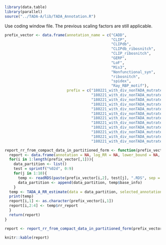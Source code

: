 
```r
library(data.table)
library(parallel)
source("../TADA-A/lib/TADA_Annotation.R")
```

Use coding window file. The previous scaling factors are still applicable. 


```r
prefix_vector <- data.frame(annotation_name = c("CADD",
                                                "CLIP",
                                                "CLIPdb",
                                                "CLIPdb_ribosnitch",
                                                "CLIP_ribosnitch",
                                                "GERP",
                                                "LoF",
                                                "Mis3",
                                                "Nonfunctional_syn",
                                                "ribosnitch",
                                                "spidex",
                                                "Ray_RBP_motif"), 
                            prefix = c("180221_with_div_nonTADA_mutrate_calibration_adjusted_RR_estimate_Iossifov_control_ANNO_CADD/180221_with_div_nonTADA_mutrate_calibration_adjusted_RR_estimate_Iossifov_control_ANNO_CADD_",
                                       "180221_with_div_nonTADA_mutrate_calibration_adjusted_RR_estimate_Iossifov_control_ANNO_CLIP/180221_with_div_nonTADA_mutrate_calibration_adjusted_RR_estimate_Iossifov_control_ANNO_CLIP_",
                                       "180221_with_div_nonTADA_mutrate_calibration_adjusted_RR_estimate_Iossifov_control_ANNO_CLIPdb/180221_with_div_nonTADA_mutrate_calibration_adjusted_RR_estimate_Iossifov_control_ANNO_CLIPdb_",
                                       "180221_with_div_nonTADA_mutrate_calibration_adjusted_RR_estimate_Iossifov_control_ANNO_CLIPdb_ribosnitch/180221_with_div_nonTADA_mutrate_calibration_adjusted_RR_estimate_Iossifov_control_ANNO_CLIPdb_ribosnitch_",
                                       "180221_with_div_nonTADA_mutrate_calibration_adjusted_RR_estimate_Iossifov_control_ANNO_CLIP_ribosnitch/180221_with_div_nonTADA_mutrate_calibration_adjusted_RR_estimate_Iossifov_control_ANNO_CLIP_ribosnitch_",
                                       "180221_with_div_nonTADA_mutrate_calibration_adjusted_RR_estimate_Iossifov_control_ANNO_GERP/180221_with_div_nonTADA_mutrate_calibration_adjusted_RR_estimate_Iossifov_control_ANNO_GERP_",
                                       "180221_with_div_nonTADA_mutrate_calibration_adjusted_RR_estimate_Iossifov_control_ANNO_LoF/180221_with_div_nonTADA_mutrate_calibration_adjusted_RR_estimate_Iossifov_control_ANNO_LoF_",
                                       "180221_with_div_nonTADA_mutrate_calibration_adjusted_RR_estimate_Iossifov_control_ANNO_Mis3/180221_with_div_nonTADA_mutrate_calibration_adjusted_RR_estimate_Iossifov_control_ANNO_Mis3_",
                                       "180221_with_div_nonTADA_mutrate_calibration_adjusted_RR_estimate_Iossifov_control_ANNO_nonfunctional_syn/180221_with_div_nonTADA_mutrate_calibration_adjusted_RR_estimate_Iossifov_control_ANNO_nonfunctional_syn_",
                                       "180221_with_div_nonTADA_mutrate_calibration_adjusted_RR_estimate_Iossifov_control_ANNO_ribosnitch/180221_with_div_nonTADA_mutrate_calibration_adjusted_RR_estimate_Iossifov_control_ANNO_ribosnitch_",
                                       "180221_with_div_nonTADA_mutrate_calibration_adjusted_RR_estimate_Iossifov_control_ANNO_spidex/180221_with_div_nonTADA_mutrate_calibration_adjusted_RR_estimate_Iossifov_control_ANNO_spidex_",
                                       "180221_with_div_nonTADA_mutrate_calibration_adjusted_RR_estimate_Iossifov_control_ANNO_Ray_RBP_motif/180221_with_div_nonTADA_mutrate_calibration_adjusted_RR_estimate_Iossifov_control_ANNO_Ray_RBP_motif_"))

report_rr_from_compact_data_in_partitioned_form <- function(prefix_vector){
  report <- data.frame(annotation = NA, log_RR = NA, lower_bound = NA, upper_bound = NA)
  for(i in 1:length(prefix_vector[,1])){
    data_partition <- list()
    test = sprintf("%02d", 0:9)
    for(j in 1:10){
      temp <- readRDS(paste(prefix_vector[i,2], test[j], ".RDS", sep = ""))
      data_partition <- append(data_partition, temp$base_info)
    }
  temp <- TADA_A_RR_estimate(data = data_partition, selected_annotations = c(1), gene_prior_file = "../data/Example_gene_uniform_prior.txt", optimization_iteration = 2000, mode = "single_fast")
  print(temp)
  report[i,1] <- as.character(prefix_vector[i,1])
  report[i,2:4] <- temp$rr_report
  }
  return(report)
}

report <- report_rr_from_compact_data_in_partitioned_form(prefix_vector)
```

```r
knitr::kable(report)
```


